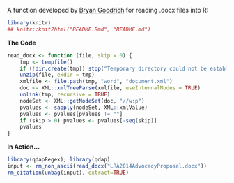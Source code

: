 A function developed by [Bryan Goodrich](https://www.linkedin.com/in/bryangoodrich) for reading .docx files into R:

```r
library(knitr)
## knitr::knit2html("README.Rmd", "README.md")
```


**The Code**

```r
read_docx <- function (file, skip = 0) {
    tmp <- tempfile()
    if (!dir.create(tmp)) stop("Temporary directory could not be established.")
    unzip(file, exdir = tmp)
    xmlfile <- file.path(tmp, "word", "document.xml")
    doc <- XML::xmlTreeParse(xmlfile, useInternalNodes = TRUE)
    unlink(tmp, recursive = TRUE)
    nodeSet <- XML::getNodeSet(doc, "//w:p")
    pvalues <- sapply(nodeSet, XML::xmlValue)
    pvalues <- pvalues[pvalues != ""]
    if (skip > 0) pvalues <- pvalues[-seq(skip)]
    pvalues
}
```

**In Action...**

```r
library(qdapRegex); library(qdap)
input <- rm_non_ascii(read_docx("LRA2014AdvocacyProposal.docx"))
rm_citation(unbag(input), extract=TRUE)
```
